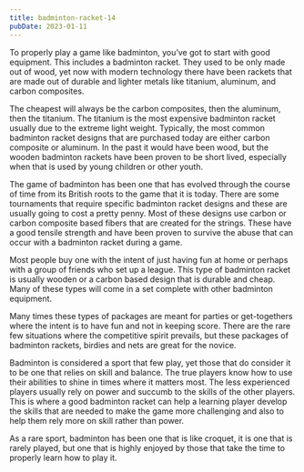 ```yaml
---
title: badminton-racket-14
pubDate: 2023-01-11
---
```


To properly play a game like badminton, you’ve got to start with good equipment. This includes a badminton racket. They used to be only made out of wood, yet now with modern technology there have been rackets that are made out of durable and lighter metals like titanium, aluminum, and carbon composites. 

The cheapest will always be the carbon composites, then the aluminum, then the titanium. The titanium is the most expensive badminton racket usually due to the extreme light weight. Typically, the most common badminton racket designs that are purchased today are either carbon composite or aluminum. In the past it would have been wood, but the wooden badminton rackets have been proven to be short lived, especially when that is used by young children or other youth. 

The game of badminton has been one that has evolved through the course of time from its British roots to the game that it is today. There are some tournaments that require specific badminton racket designs and these are usually going to cost a pretty penny. Most of these designs use carbon or carbon composite based fibers that are created for the strings. These have a good tensile strength and have been proven to survive the abuse that can occur with a badminton racket during a game. 

Most people buy one with the intent of just having fun at home or perhaps with a group of friends who set up a league. This type of badminton racket is usually wooden or a carbon based design that is durable and cheap. Many of these types will come in a set complete with other badminton equipment. 

Many times these types of packages are meant for parties or get-togethers where the intent is to have fun and not in keeping score. There are the rare few situations where the competitive spirit prevails, but these packages of badminton rackets, birdies and nets are great for the novice.

Badminton is considered a sport that few play, yet those that do consider it to be one that relies on skill and balance. The true players know how to use their abilities to shine in times where it matters most. The less experienced players usually rely on power and succumb to the skills of the other players. This is where a good badminton racket can help a learning player develop the skills that are needed to make the game more challenging and also to help them rely more on skill rather than power. 

As a rare sport, badminton has been one that is like croquet, it is one that is rarely played, but one that is highly enjoyed by those that take the time to properly learn how to play it.